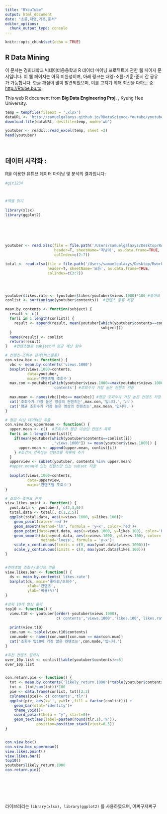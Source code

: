 ```yaml
---
title: "RYouTube"
output: html_document
date: "소륜,대영,기훈,준서"
editor_options: 
  chunk_output_type: console
---
```


```r
knitr::opts_chunk$set(echo = TRUE)
```

## R Data Mining

이 문서는 경희대학교 빅데이터응용학과 R 데이터 마이닝 프로젝트에 관한 웹 페이지 문서입니다. 이 웹 페이지는 아직 미완성이며, 아래 링크는 대영-소륜-기훈-준서 간 공유가 가능합니다. 한글 깨짐이 많이 발견되었으며, 이를 고치기 위해 최선을 다하는 중.
<http://Rtube.bu.to>.

This web R document from  **Big Data Engineering Proj.** , Kyung Hee University. 

```r

temp = tempfile(fileext = '.xlsx')
dataURL <- 'http://samuelgalaxys.github.io/RDataScience-Youtube/youtubers1.xlsx'
download.file(dataURL, destfile=temp, mode='wb')

youtuber <- readxl::read_excel(temp, sheet =2)
head(youtuber)




```

## 데이터 시각화 : 

R을 이용한 유튜브 데이터 마이닝 및 분석의 결과입니다:

```r



#git1234



#엑셀 읽기
  
library(xlsx)
library(ggplot2)






youtuber <- read.xlsx(file = file.path('/Users/samuelgalaxys/Desktop/Rworks/RDataScience-Youtube/youtubers1.xlsx'),
                      header=T, sheetName='옥냥이', as.data.frame=TRUE,
                      colIndex=c(2:7))

total <- read.xlsx(file = file.path('/Users/samuelgalaxys/Desktop/Rworks/RDataScience-Youtube/youtubers2.xlsx'),
                   header=T, sheetName='모듬', as.data.frame=TRUE,
                   colIndex=c(3:7))


 

youtuber$likes.rate <- (youtuber$likes/youtuber$views.1000)*100 #좋아요 비율 만들기
conlist <- sort(unique(youtuber$contents))  #컨텐츠 종류 저장

mean.by.contents <- function(subject) {
  result <- c()
  for(i in 1:length(conlist)) {
    result <- append(result, mean(youtuber[which(youtuber$contents==conlist[i]),
                                           subject]))
  }
  names(result) <- conlist
  return(result)
}   #컨텐츠별로 subject의 평균 계산 함수

# 컨텐츠-조회수 관계(박스플롯)
con.view.box <- function() {
  vbc <- mean.by.contents('views.1000')
  boxplot(views.1000~contents,  
          data=youtuber,            
          main='컨텐츠별 조회수')
  max.con <-youtuber[which(youtuber$views.1000==max(youtuber$views.1000)),
                     'contents'] #조회수가 가장 높은 컨텐츠 저장
  
  max.mean <- names(vbc)[vbc== max(vbc)] #평균 조회수가 가장 높은 컨텐츠 저장
  cat('조회수가 가장 높은 영상의 컨텐츠는',max.con,'입니다.','\n')
  cat('평균 조회수가 가장 높은 영상의 컨텐츠는',max.mean,'입니다.')
}

# 평균 이상 데이터만 추출
con.view.box_uppermean <- function() {
  upper.mean <- c()  #조회수가 평균 이상인 컨텐츠 목록
  for(i in 1:length(conlist)){
    if(mean(youtuber[which(youtuber$contents==conlist[i])
                     ,"views.1000"]) >= mean(youtuber$views.1000)) {
      upper.mean <- append(upper.mean, conlist[i])
    } #조건의 만족하는 컨텐츠를 목록에 추가
  }
  upperview <- subset(youtuber, contents %in% upper.mean) 
  #upper.mean에 있는 컨텐츠만 있는 subset 저장
  
  boxplot(views.1000~contents,  
          data=upperview,            
          main='컨텐츠별 조회수')
}

# 조회수-좋아요 관계
view.likes.point <- function() {
  yout.data <- youtuber[, c(2,3,6)] 
  total.data <- total[, c(1,2,5)]
  ggplot(total.data, aes(x=views.1000, y=likes.100))+
    geom_point(color='red')+
    geom_smooth(method='lm', formula = 'y~x', color='red')+
    geom_point(data=yout.data, aes(x=views.1000, y=likes.100), color='blue')+
    geom_smooth(data=yout.data, aes(x=views.1000, y=likes.100), color='blue',
                method='loess', formula = 'y~x')+
    scale_x_continuous(limits = c(0, max(yout.data$views.1000)))+
    scale_y_continuous(limits = c(0, max(yout.data$likes.100)))
}


#컨텐츠별 조회수/좋아요 비율
view.likes.bar <- function() {
  ds <- mean.by.contents('likes.rate')
  barplot(ds, main='좋아요/조회수',
          xlab='컨텐츠',
          ylab='비율(%)')
}

#상위 10개 영상 출력
top10 <- function() {
  view.t10 <- youtuber[order(-youtuber$views.1000),
                       c('contents','views.1000','likes.100','likes.rate')][1:10,]
  
  print(view.t10)
  con.num <- table(view.t10$contents)
  con.mode <- names(con.num)[con.num == max(con.num)]
  cat('조회수 탑10에 가장 많은 컨텐츠는',con.mode,'입니다.')
}

#추천 컨텐츠 정하기
over_10p.list <- conlist[table(youtuber$contents)>=5]
over_10p.list


con.return.pie <- function() {
  tot <- mean.by.contents('likely_return.1000')*table(youtuber$contents)
  tot <- (tot/sum(tot))*100
  pie <- data.frame(conlist, tot)[2:3]
  colnames(pie)<- c('contents','tlr')
  ggplot(pie, aes(x='', y=tlr ,fill = factor(conlist))) +
    geom_bar(stat='identity')+
    theme_void()+
    coord_polar(theta = "y", start=0)+
    geom_text(aes(label=paste0(round(tlr,1),'%')),
              position=position_stack(vjust=0.5))
}


con.view.box()
con.view.box_uppermean()
view.likes.point()
view.likes.bar()
top10()
youtuber$likely_return.1000
con.return.pie()








```

라이브러리는 `library(xlsx), library(ggplot2)` 를 사용하였으며, 어쩌구저쩌구

